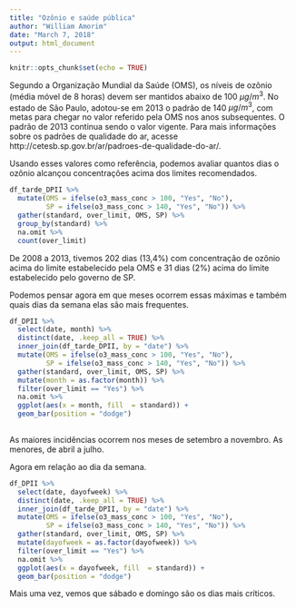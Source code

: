 ```yaml
---
title: "Ozônio e saúde pública"
author: "William Amorim"
date: "March 7, 2018"
output: html_document
---
```


```r
knitr::opts_chunk$set(echo = TRUE)
```
Segundo a Organização Mundial da Saúde (OMS), os níveis de ozônio (média móvel de 8 horas) devem ser mantidos abaixo de 100 $\mu g/m^3$. No estado de São Paulo, adotou-se em 2013 o padrão de 140 $\mu g/m^3$, com metas para chegar no valor referido pela OMS nos anos subsequentes. O padrão de 2013 continua sendo o valor vigente. Para mais informações sobre os padrões de qualidade do ar, acesse http://cetesb.sp.gov.br/ar/padroes-de-qualidade-do-ar/.

Usando esses valores como referência, podemos avaliar quantos dias o ozônio alcançou concentrações acima dos limites recomendados.

```r
df_tarde_DPII %>% 
  mutate(OMS = ifelse(o3_mass_conc > 100, "Yes", "No"),
         SP = ifelse(o3_mass_conc > 140, "Yes", "No")) %>%
  gather(standard, over_limit, OMS, SP) %>% 
  group_by(standard) %>%
  na.omit %>% 
  count(over_limit)
```

De 2008 a 2013, tivemos 202 dias (13,4%) com concentração de ozônio acima do limite estabelecido pela OMS e 31 dias (2%) acima do limite estabelecido pelo governo de SP.

Podemos pensar agora em que meses ocorrem essas máximas e também quais dias da semana elas são mais frequentes.

```r
df_DPII %>% 
  select(date, month) %>%
  distinct(date, .keep_all = TRUE) %>% 
  inner_join(df_tarde_DPII, by = "date") %>% 
  mutate(OMS = ifelse(o3_mass_conc > 100, "Yes", "No"),
         SP = ifelse(o3_mass_conc > 140, "Yes", "No")) %>%
  gather(standard, over_limit, OMS, SP) %>%
  mutate(month = as.factor(month)) %>% 
  filter(over_limit == "Yes") %>% 
  na.omit %>% 
  ggplot(aes(x = month, fill  = standard)) +
  geom_bar(position = "dodge")
  
```

As maiores incidências ocorrem nos meses de setembro a novembro. As menores, de abril a julho.

Agora em relação ao dia da semana.

```r
df_DPII %>% 
  select(date, dayofweek) %>%
  distinct(date, .keep_all = TRUE) %>% 
  inner_join(df_tarde_DPII, by = "date") %>% 
  mutate(OMS = ifelse(o3_mass_conc > 100, "Yes", "No"),
         SP = ifelse(o3_mass_conc > 140, "Yes", "No")) %>%
  gather(standard, over_limit, OMS, SP) %>%
  mutate(dayofweek = as.factor(dayofweek)) %>% 
  filter(over_limit == "Yes") %>% 
  na.omit %>% 
  ggplot(aes(x = dayofweek, fill  = standard)) +
  geom_bar(position = "dodge")
```

Mais uma vez, vemos que sábado e domingo são os dias mais críticos.
